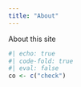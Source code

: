 ```yaml
---
title: "About"
---
```


About this site


```r
#| echo: true
#| code-fold: true
#| eval: false
co <- c("check")
```